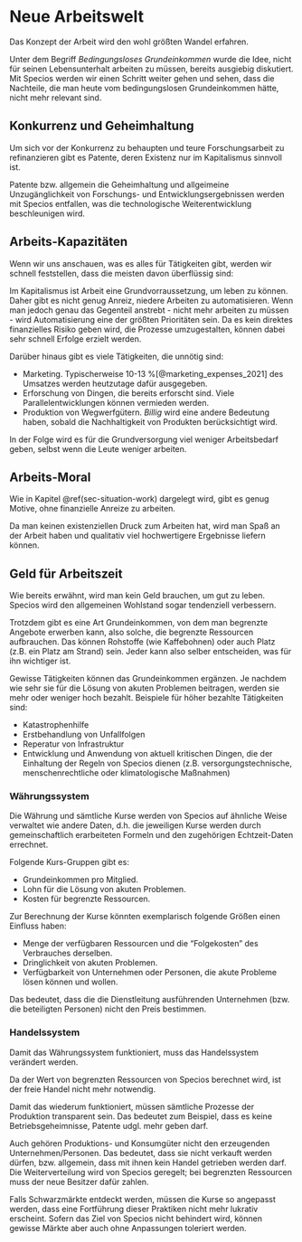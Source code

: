 # Neue Arbeitswelt {#sec-implementation-work}

Das Konzept der Arbeit wird den wohl größten Wandel erfahren.

Unter dem Begriff _Bedingungsloses Grundeinkommen_ wurde die Idee,
nicht für seinen Lebensunterhalt arbeiten zu müssen,
bereits ausgiebig diskutiert.
Mit Specios werden wir einen Schritt weiter gehen und sehen,
dass die Nachteile, die man heute vom bedingungslosen Grundeinkommen hätte,
nicht mehr relevant sind.

## Konkurrenz und Geheimhaltung

Um sich vor der Konkurrenz zu behaupten und teure Forschungsarbeit zu refinanzieren
gibt es Patente, deren Existenz nur im Kapitalismus sinnvoll ist.

Patente bzw. allgemein die Geheimhaltung und allgeimeine Unzugänglichkeit
von Forschungs- und Entwicklungsergebnissen werden mit Specios entfallen,
was die technologische Weiterentwicklung beschleunigen wird.

## Arbeits-Kapazitäten {#sec-implementation-work-capacities}

Wenn wir uns anschauen, was es alles für Tätigkeiten gibt,
werden wir schnell feststellen, dass die meisten davon überflüssig sind:

Im Kapitalismus ist Arbeit eine Grundvorraussetzung, um leben zu können.
Daher gibt es nicht genug Anreiz, niedere Arbeiten zu automatisieren.
Wenn man jedoch genau das Gegenteil anstrebt - nicht mehr arbeiten zu müssen -
wird Automatisierung eine der größten Prioritäten sein.
Da es kein direktes finanzielles Risiko geben wird, die Prozesse umzugestalten,
können dabei sehr schnell Erfolge erzielt werden.

Darüber hinaus gibt es viele Tätigkeiten, die unnötig sind:

- Marketing.
    Typischerweise 10-13&nbsp;%[@marketing_expenses_2021] des Umsatzes werden heutzutage dafür ausgegeben.
- Erforschung von Dingen, die bereits erforscht sind.
    Viele Parallelentwicklungen können vermieden werden.
- Produktion von Wegwerfgütern.
    _Billig_ wird eine andere Bedeutung haben, sobald die Nachhaltigkeit von Produkten berücksichtigt wird.

In der Folge wird es für die Grundversorgung viel weniger Arbeitsbedarf geben,
selbst wenn die Leute weniger arbeiten.

## Arbeits-Moral

Wie in Kapitel \@ref(sec-situation-work) dargelegt wird,
gibt es genug Motive, ohne finanzielle Anreize zu arbeiten.

Da man keinen existenziellen Druck zum Arbeiten hat,
wird man Spaß an der Arbeit haben
und qualitativ viel hochwertigere Ergebnisse liefern können.

## Geld für Arbeitszeit {#sec-implementation-work-money}

Wie bereits erwähnt, wird man kein Geld brauchen, um gut zu leben.
Specios wird den allgemeinen Wohlstand sogar tendenziell verbessern.

Trotzdem gibt es eine Art Grundeinkommen, von dem man begrenzte Angebote erwerben kann,
also solche, die begrenzte Ressourcen aufbrauchen.
Das können Rohstoffe (wie Kaffebohnen) oder auch Platz (z.B. ein Platz am Strand) sein.
Jeder kann also selber entscheiden, was für ihn wichtiger ist.

Gewisse Tätigkeiten können das Grundeinkommen ergänzen.
Je nachdem wie sehr sie für die Lösung von akuten Problemen beitragen,
werden sie mehr oder weniger hoch bezahlt.
Beispiele für höher bezahlte Tätigkeiten sind:

- Katastrophenhilfe
- Erstbehandlung von Unfallfolgen
- Reperatur von Infrastruktur
- Entwicklung und Anwendung von aktuell kritischen Dingen,
    die der Einhaltung der Regeln von Specios dienen
    (z.B. versorgungstechnische, menschenrechtliche oder klimatologische Maßnahmen)

### Währungssystem {#sec-implementation-work-money-system}

Die Währung und sämtliche Kurse werden von Specios auf ähnliche Weise verwaltet wie andere Daten,
d.h. die jeweiligen Kurse werden durch gemeinschaftlich erarbeiteten Formeln
und den zugehörigen Echtzeit-Daten errechnet.

Folgende Kurs-Gruppen gibt es:

- Grundeinkommen pro Mitglied.
- Lohn für die Lösung von akuten Problemen.
- Kosten für begrenzte Ressourcen.

Zur Berechnung der Kurse könnten exemplarisch folgende Größen einen Einfluss haben:

- Menge der verfügbaren Ressourcen und die "Folgekosten" des Verbrauches derselben.
- Dringlichkeit von akuten Problemen.
- Verfügbarkeit von Unternehmen oder Personen, die akute Probleme lösen können und wollen.

Das bedeutet, dass die die Dienstleitung ausführenden Unternehmen
(bzw. die beteiligten Personen) nicht den Preis bestimmen.

### Handelssystem

Damit das Währungssystem funktioniert, muss das Handelssystem verändert werden.

Da der Wert von begrenzten Ressourcen von Specios berechnet wird,
ist der freie Handel nicht mehr notwendig.

Damit das wiederum funktioniert, müssen sämtliche Prozesse der Produktion transparent sein.
Das bedeutet zum Beispiel, dass es keine Betriebsgeheimnisse, Patente udgl. mehr geben darf.

Auch gehören Produktions- und Konsumgüter nicht den erzeugenden Unternehmen/Personen.
Das bedeutet, dass sie nicht verkauft werden dürfen,
bzw. allgemein, dass mit ihnen kein Handel getrieben werden darf.
Die Weiterverteilung wird von Specios geregelt;
bei begrenzten Ressourcen muss der neue Besitzer dafür zahlen.

Falls Schwarzmärkte entdeckt werden, müssen die Kurse so angepasst werden,
dass eine Fortführung dieser Praktiken nicht mehr lukrativ erscheint.
Sofern das Ziel von Specios nicht behindert wird,
können gewisse Märkte aber auch ohne Anpassungen toleriert werden.
